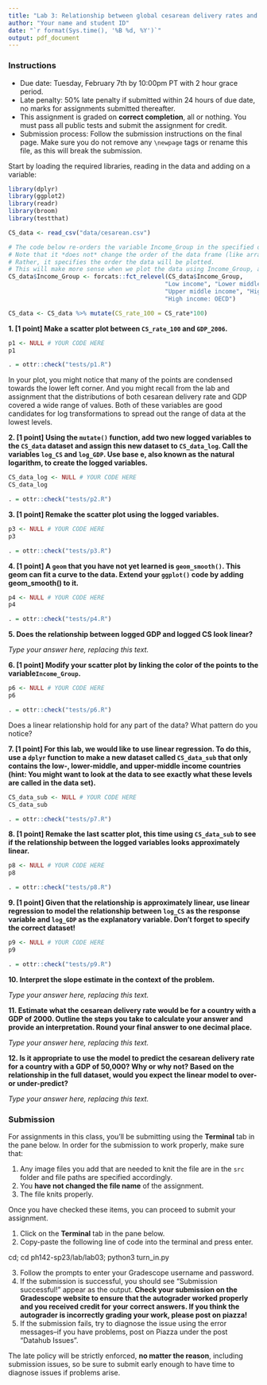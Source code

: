 ```yaml
---
title: "Lab 3: Relationship between global cesarean delivery rates and GDP"
author: "Your name and student ID"
date: "`r format(Sys.time(), '%B %d, %Y')`"
output: pdf_document
---
```


### Instructions 
* Due date: Tuesday, February 7th by 10:00pm PT with 2 hour grace period.
* Late penalty: 50% late penalty if submitted within 24 hours of due date, no marks for assignments submitted thereafter.
* This assignment is graded on **correct completion**, all or nothing. You must pass all public tests and submit the assignment for credit.
* Submission process: Follow the submission instructions on the final page. Make sure you do not remove any `\newpage` tags or rename this file, as this will break the submission.

Start by loading the required libraries, reading in the data and adding on a variable:

```r
library(dplyr)
library(ggplot2)
library(readr)
library(broom)
library(testthat)

CS_data <- read_csv("data/cesarean.csv")

# The code below re-orders the variable Income_Group in the specified order.
# Note that it *does not* change the order of the data frame (like arrange() does)
# Rather, it specifies the order the data will be plotted. 
# This will make more sense when we plot the data using Income_Group, and then again using Income_Group_order
CS_data$Income_Group <- forcats::fct_relevel(CS_data$Income_Group, 
                                            "Low income", "Lower middle income", 
                                            "Upper middle income", "High income: nonOECD", 
                                            "High income: OECD")

CS_data <- CS_data %>% mutate(CS_rate_100 = CS_rate*100)
```

\newpage 

**1. [1 point] Make a scatter plot between `CS_rate_100` and `GDP_2006`.**

```r
p1 <- NULL # YOUR CODE HERE
p1
```

```r
. = ottr::check("tests/p1.R")
```

In your plot, you might notice that many of the points are condensed towards the lower left corner. And you might recall from the lab and assignment that the distributions of both cesarean delivery rate and GDP covered a wide range of values. Both of these variables are good candidates for log transformations to spread out the range of data at the lowest levels.

\newpage

**2. [1 point] Using the `mutate()` function, add two new logged variables to the `CS_data` dataset and assign this new dataset to `CS_data_log`. Call the variables `log_CS` and `log_GDP`. Use base e, also known as the natural logarithm, to create the logged variables.**

```r
CS_data_log <- NULL # YOUR CODE HERE
CS_data_log
```

```r
. = ottr::check("tests/p2.R")
```

\newpage

**3. [1 point] Remake the scatter plot using the logged variables.**

```r
p3 <- NULL # YOUR CODE HERE
p3
```

```r
. = ottr::check("tests/p3.R")
```

\newpage

**4. [1 point] A `geom` that you have not yet learned is `geom_smooth()`. This geom can fit a curve to the data. Extend your `ggplot()` code by adding geom_smooth() to it.**

```r
p4 <- NULL # YOUR CODE HERE
p4
```

```r
. = ottr::check("tests/p4.R")
```

**5. Does the relationship between logged GDP and logged CS look linear?**

_Type your answer here, replacing this text._

\newpage 

**6. [1 point] Modify your scatter plot by linking the color of the points to the variable`Income_Group`.**

```r
p6 <- NULL # YOUR CODE HERE
p6
```

```r
. = ottr::check("tests/p6.R")
```

Does a linear relationship hold for any part of the data? What pattern do you notice?

\newpage

**7. [1 point] For this lab, we would like to use linear regression. To do this, use a `dplyr` function to make a new dataset called `CS_data_sub` that only contains the low-, lower-middle, and upper-middle income countries (hint: You might want to look at the data to see exactly what these levels are called in the data set).**

```r
CS_data_sub <- NULL # YOUR CODE HERE
CS_data_sub
```

```r
. = ottr::check("tests/p7.R")
```

\newpage

**8. [1 point] Remake the last scatter plot, this time using `CS_data_sub` to see if the relationship between the logged variables looks approximately linear.**

```r
p8 <- NULL # YOUR CODE HERE
p8
```

```r
. = ottr::check("tests/p8.R")
```

**9. [1 point] Given that the relationship is approximately linear, use linear regression to model the relationship between `log_CS` as the response variable and `log_GDP` as the explanatory variable. Don't forget to specify the correct dataset!**

```r
p9 <- NULL # YOUR CODE HERE
p9
```

```r
. = ottr::check("tests/p9.R")
```

**10. Interpret the slope estimate in the context of the problem.**

_Type your answer here, replacing this text._

**11. Estimate what the cesarean delivery rate would be for a country with a GDP of 2000. Outline the steps you take to calculate your answer and provide an interpretation. Round your final answer to one decimal place.**

_Type your answer here, replacing this text._

**12. Is it appropriate to use the model to predict the cesarean delivery rate for a country with a GDP of 50,000? Why or why not? Based on the relationship in the full dataset, would you expect the linear model to over- or under-predict?**

_Type your answer here, replacing this text._

\newpage

### Submission

For assignments in this class, you'll be submitting using the **Terminal** tab in the pane below. In order for the submission to work properly, make sure that:

1. Any image files you add that are needed to knit the file are in the `src` folder and file paths are specified accordingly.
2. You **have not changed the file name** of the assignment.
3. The file knits properly.

Once you have checked these items, you can proceed to submit your assignment.

1. Click on the **Terminal** tab in the pane below.
2. Copy-paste the following line of code into the terminal and press enter.

cd; cd ph142-sp23/lab/lab03; python3 turn_in.py

3. Follow the prompts to enter your Gradescope username and password.
4. If the submission is successful, you should see "Submission successful!" appear as the output. **Check your submission on the Gradescope website to ensure that the autograder worked properly and you received credit for your correct answers. If you think the autograder is incorrectly grading your work, please post on piazza!**
5. If the submission fails, try to diagnose the issue using the error messages--if you have problems, post on Piazza under the post "Datahub Issues".

The late policy will be strictly enforced, **no matter the reason**, including submission issues, so be sure to submit early enough to have time to diagnose issues if problems arise.
